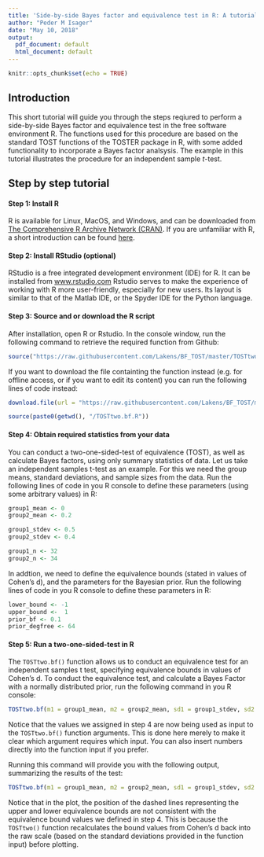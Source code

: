 ```yaml
---
title: 'Side-by-side Bayes factor and equivalence test in R: A tutorial'
author: "Peder M Isager"
date: "May 10, 2018"
output:
  pdf_document: default
  html_document: default
---
```



```r
knitr::opts_chunk$set(echo = TRUE)
```

## Introduction

This short tutorial will guide you through the steps reqiured to perform a side-by-side Bayes factor and equivalence test in the free software environment R. The functions used for this procedure are based on the standard TOST functions of the TOSTER package in R, with some added functionality to incorporate a Bayes factor analsysis. The example in this tutorial illustrates the procedure for an independent sample *t*-test. 


## Step by step tutorial

#### Step 1: Install R
R is available for Linux, MacOS, and Windows, and can be downloaded from [The Comprehensive R Archive Network (CRAN)](https://cran.r-project.org/). If you are unfamiliar with R, a short introduction can be found [here](https://www.statmethods.net/r-tutorial/index.html). 

#### Step 2: Install RStudio (optional)
RStudio is a free integrated development environment (IDE) for R. It can be installed from [www.rstudio.com](https://www.rstudio.com/products/rstudio/download/) Rstudio serves to make the experience of working with R more user-friendly, especially for new users. Its layout is similar to that of the Matlab IDE, or the Spyder IDE for the Python language. 

#### Step 3: Source and or download the R script
After installation, open R or Rstudio. In the console window, run the following command to retrieve the required function from Github: 

```r
source("https://raw.githubusercontent.com/Lakens/BF_TOST/master/TOSTtwo.bf.R")
```

If you want to download the file containting the function instead (e.g. for offline access, or if you want to edit its content) you can run the following lines of code instead:

```r
download.file(url = "https://raw.githubusercontent.com/Lakens/BF_TOST/master/TOSTtwo.bf.R", destfile = paste0(getwd(), "/TOSTtwo.bf.R"))

source(paste0(getwd(), "/TOSTtwo.bf.R"))
```

#### Step 4: Obtain required statistics from your data

You can conduct a two-one-sided-test of equivalence (TOST), as well as calculate Bayes factors, using only summary statistics of data. Let us take an independent samples t-test as an example. For this we need the group means, standard deviations, and sample sizes from the data. Run the following lines of code in you R console to define these parameters (using some arbitrary values) in R:


```r
group1_mean <- 0
group2_mean <- 0.2

group1_stdev <- 0.5
group2_stdev <- 0.4

group1_n <- 32
group2_n <- 34
```

In addtion, we need to define the equivalence bounds (stated in values of Cohen's d), and the parameters for the Bayesian prior. Run the following lines of code in you R console to define these parameters in R:

```r
lower_bound <- -1
upper_bound <-  1
prior_bf <- 0.1
prior_degfree <- 64
```


#### Step 5: Run a two-one-sided-test in R

The `TOSTtwo.bf()` function allows us to conduct an equivalence test for an independent samples t test, specifying equivalence bounds in values of Cohen's d. To conduct the equivalence test, and calculate a Bayes Factor with a normally distributed prior, run the following command in you R console:

```r
TOSTtwo.bf(m1 = group1_mean, m2 = group2_mean, sd1 = group1_stdev, sd2 = group2_stdev, n1 = group1_n, n2 = group2_n, low_eqbound_d = lower_bound, high_eqbound_d = upper_bound, alpha = 0.05, prior_dist = "normal", effect_prior = prior_bf, df_prior = prior_degfree)
```

Notice that the values we assigned in step 4 are now being used as input to the `TOSTtwo.bf()` function arguments. This is done here merely to make it clear which argument requires which input. You can also insert numbers directly into the function input if you prefer. 

Running this command will provide you with the following output, summarizing the results of the test:

```r
TOSTtwo.bf(m1 = group1_mean, m2 = group2_mean, sd1 = group1_stdev, sd2 = group2_stdev, n1 = group1_n, n2 = group2_n, low_eqbound_d = lower_bound, high_eqbound_d = upper_bound, alpha = 0.05, prior_dist = "normal", effect_prior = prior_bf, df_prior = prior_degfree)
```

Notice that in the plot, the position of the dashed lines representing the upper and lower equivalence bounds are not consistent with the equivalence bound values we defined in step 4. This is because the `TOSTtwo()` function recalculates the bound values from Cohen's d back into the raw scale (based on the standard deviations provided in the function input) before plotting. 
